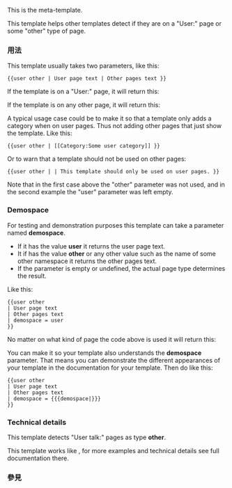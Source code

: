
{{Documentation subpage}}
{{High-use|6254}}
<!-- 在本行下編輯模板說明 -->

This is the {{tl|user other}} meta-template.

This template helps other templates detect if they are on a "User:" page or some "other" type of page.

=== 用法 ===

This template usually takes two parameters, like this:

<pre>
{{user other | User page text | Other pages text }}
</pre>

If the template is on a "User:" page, it will return this:

:{{user other | demospace=user | User page text | Other pages text }}

If the template is on any other page, it will return this:

:{{user other | User page text | Other pages text }}

A typical usage case could be to make it so that a template only adds a category when on user pages. Thus not adding other pages that just show the template. Like this:

<pre>
{{user other | [[Category:Some user category]] }}
</pre>

Or to warn that a template should not be used on other pages:

<pre>
{{user other | | This template should only be used on user pages. }}
</pre>

Note that in the first case above the "other" parameter was not used, and in the second example the "user" parameter was left empty.

=== Demospace ===

For testing and demonstration purposes this template can take a parameter named '''demospace'''. 

* If it has the value '''user''' it returns the user page text.
* It if has the value '''other''' or any other value such as the name of some other namespace it returns the other pages text.
* If the parameter is empty or undefined, the actual page type determines the result.

Like this:

<pre>
{{user other 
| User page text 
| Other pages text 
| demospace = user
}}
</pre>

No matter on what kind of page the code above is used it will return this:

:{{user other 
| User page text 
| Other pages text 
| demospace = user
}}

You can make it so your template also understands the '''demospace''' parameter. That means you can demonstrate the different appearances of your template in the documentation for your template. Then do like this:

<pre>
{{user other 
| User page text 
| Other pages text 
| demospace = {{{demospace|}}}
}}
</pre>

=== Technical details ===

This template detects "User talk:" pages as type '''other'''.

This template works like {{tl|main talk other}}, for more examples and technical details see full documentation there. 

=== 參見 ===
{{namespace detect see also}}

<includeonly>{{Sandbox other||<!-- 本行下加入模板的分類，跨維基連結加入Wikidata（參見[[Wikipedia:Wikidata]]） -->
[[Category:用戶頁模板]]
[[Category:命名空間操作模板]]
}}</includeonly>